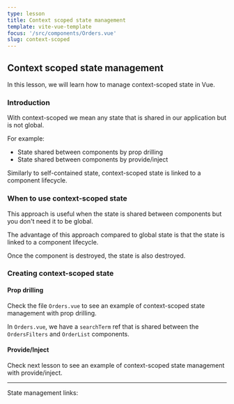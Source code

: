 ```yaml
---
type: lesson
title: Context scoped state management
template: vite-vue-template
focus: '/src/components/Orders.vue'
slug: context-scoped
---
```



## Context scoped state management

In this lesson, we will learn how to manage context-scoped state in Vue.

### Introduction

With context-scoped we mean any state that is shared in our application but is not global.

For example:

- State shared between components by prop drilling
- State shared between components by provide/inject

Similarly to self-contained state, context-scoped state is linked to a component lifecycle.

### When to use context-scoped state

This approach is useful when the state is shared between components but you don't need it to be global.

The advantage of this approach compared to global state is that the state is linked to a component lifecycle.

Once the component is destroyed, the state is also destroyed.

### Creating context-scoped state

#### Prop drilling

Check the file `Orders.vue` to see an example of context-scoped state management with prop drilling.

In `Orders.vue`, we have a `searchTerm` ref that is shared between the `OrdersFilters` and `OrderList` components.

#### Provide/Inject

Check next lesson to see an example of context-scoped state management with provide/inject.

---

State management links:

<StateManagementLinks />

